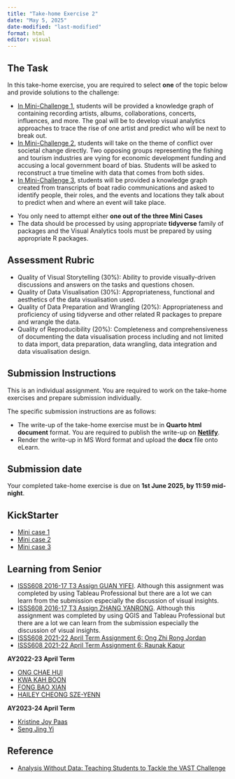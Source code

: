 ```yaml
---
title: "Take-home Exercise 2"
date: "May 5, 2025"
date-modified: "last-modified"
format: html
editor: visual
---
```


## The Task

In this take-home exercise, you are required to select **one** of the topic below and provide solutions to the challenge:

-   [In Mini-Challenge 1](https://vast-challenge.github.io/2025/MC1.html), students will be provided a knowledge graph of containing recording artists, albums, collaborations, concerts, influences, and more. The goal will be to develop visual analytics approaches to trace the rise of one artist and predict who will be next to break out.
-   [In Mini-Challenge 2](https://vast-challenge.github.io/2025/MC2.html), students will take on the theme of conflict over societal change directly. Two opposing groups representing the fishing and tourism industries are vying for economic development funding and accusing a local government board of bias. Students will be asked to reconstruct a true timeline with data that comes from both sides.
-   [In Mini-Challenge 3](https://vast-challenge.github.io/2025/MC3.html), students will be provided a knowledge graph created from transcripts of boat radio communications and asked to identify people, their roles, and the events and locations they talk about to predict when and where an event will take place.

::: callout-important
-   You only need to attempt either **one out of the three Mini Cases**
-   The data should be processed by using appropriate **tidyverse** family of packages and the Visual Analytics tools must be prepared by using appropriate R packages.
:::

## Assessment Rubric

-   Quality of Visual Storytelling (30%): Ability to provide visually-driven discussions and answers on the tasks and questions chosen.
-   Quality of Data Visualisation (30%): Appropriateness, functional and aesthetics of the data visualisation used.
-   Quality of Data Preparation and Wrangling (20%): Appropriateness and proficiency of using tidyverse and other related R packages to prepare and wrangle the data.
-   Quality of Reproducibility (20%): Completeness and comprehensiveness of documenting the data visualisation process including and not limited to data import, data preparation, data wrangling, data integration and data visualisation design.

## Submission Instructions

This is an individual assignment. You are required to work on the take-home exercises and prepare submission individually.

::: callout-important
The specific submission instructions are as follows:

-   The write-up of the take-home exercise must be in **Quarto html document** format. You are required to publish the write-up on [**Netlify**](https://www.netlify.com/).
-   Render the write-up in MS Word format and upload the **docx** file onto eLearn.
:::

## Submission date

Your completed take-home exercise is due on **1st June 2025, by 11:59 mid-night**.

## KickStarter

- [Mini case 1]()
- [Mini case 2]()
- [Mini case 3]()

## Learning from Senior

-   [ISSS608 2016-17 T3 Assign GUAN YIFEI](https://wiki.smu.edu.sg/1617t3isss608g1/ISSS608_2016-17_T3_Assign_GUAN_YIFEI). Although this assignment was completed by using Tableau Professional but there are a lot we can learn from the submission especially the discussion of visual insights.
-   [ISSS608 2016-17 T3 Assign ZHANG YANRONG](https://wiki.smu.edu.sg/1617t3isss608g1/ISSS608_2016-17_T3_Assign_ZHANG_YANRONG). Although this assignment was completed by using QGIS and Tableau Professional but there are a lot we can learn from the submission especially the discussion of visual insights.
-   [ISSS608 2021-22 April Term Assignment 6: Ong Zhi Rong Jordan](https://isss608-jordan-va.netlify.app/th_ex6/th_ex6.html)
-   [ISSS608 2021-22 April Term Assignment 6: Raunak Kapur](https://isss608-raunakkapur.netlify.app/th_ex/the6)

**AY2022-23 April Term**

-   [ONG CHAE HUI](https://smu-isss608-vaa.netlify.app/take-home_ex/take-home_ex03/take-home_ex03#overview)
-   [KWA KAH BOON](https://cosmic-boon.netlify.app/take-home_ex/take-home_ex03/take-home_ex3)
-   [FONG BAO XIAN](https://fongbx-isss608-visual-analytics.netlify.app/take-home%20ex/take-home_ex03/take-home_ex03)
-   [HAILEY CHEONG SZE-YENN](https://isss608-ay2023-haileycsy.netlify.app/take-home_ex/take-home_ex03/take-home_ex03)

**AY2023-24 April Term**

-   [Kristine Joy Paas](https://isss608-kjcpaas.netlify.app/take-home_exs/ex3/take-home_ex3)
-   [Seng Jing Yi](https://jingyi-vaa.netlify.app/take-home_ex/take-home_ex03/take-home_ex03_eda)

## Reference

-   [Analysis Without Data: Teaching Students to Tackle the VAST Challenge](https://par.nsf.gov/servlets/purl/10394301)
